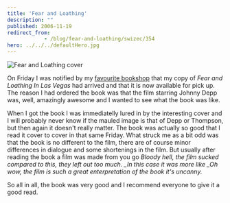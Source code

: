 ```yaml
---
title: 'Fear and Loathing'
description: ""
published: 2006-11-19
redirect_from: 
            - /blog/fear-and-loathing/swizec/354
hero: ../../../defaultHero.jpg
---
```


![Fear and Loathing cover](/includes/editor_upload/Image/kscan_0001.png "Fear and Loathing cover")

On Friday I was notified by my [favourite bookshop](http://www.behemot.si/) that my copy of _Fear and Loathing In Las Vegas_ had arrived and that it is now available for pick up. The reason I had ordered the book was that the film starring Johnny Depp was, well, amazingly awesome and I wanted to see what the book was like.

When I got the book I was immediatelly lured in by the interesting cover and I will probably never know if the mauled image is that of Depp or Thompson, but then again it doesn't really matter. The book was actually so good that I read it cover to cover in that same Friday. What struck me as a bit odd was that the book is no different to the film, there are of course minor differences in dialogue and some shortenings in the film. But usually after reading the book a film was made from you go _Bloody hell, the film sucked compared to this, they left out too much. \_In this case it was more like \_Oh wow, the film is such a great enterpretation of the book it's uncanny._

So all in all, the book was very good and I recommend everyone to give it a good read.
